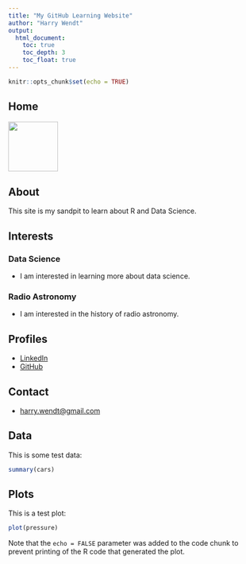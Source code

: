 ```yaml
---
title: "My GitHub Learning Website"
author: "Harry Wendt"
output: 
  html_document:
    toc: true
    toc_depth: 3
    toc_float: true
---
```



```r
knitr::opts_chunk$set(echo = TRUE)
```
## Home
![](image/harry.jpg){width=100px}

## About

This site is my sandpit to learn about R and Data Science.

## Interests
### Data Science
* I am interested in learning more about data science.

### Radio Astronomy
* I am interested in the history of radio astronomy.

## Profiles

* [LinkedIn](https://www.linkedin.com/in/harrywendt/)
* [GitHub](http://github.com/harry-wendt)

## Contact

* [harry.wendt@gmail.com](mailto:harry.wendt@gmail.com)

## Data

This is some test data:

```r
summary(cars)
```

## Plots

This is a test plot:

```r
plot(pressure)
```

Note that the `echo = FALSE` parameter was added to the code chunk to prevent printing of the R code that generated the plot.

